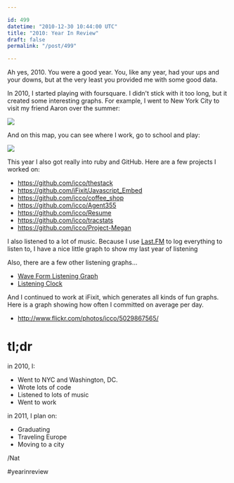 ```yaml
---

id: 499
datetime: "2010-12-30 10:44:00 UTC"
title: "2010: Year In Review"
draft: false
permalink: "/post/499"

---
```


Ah yes, 2010. You were a good year. You, like any year, had your ups and your downs, but at the very least you provided me with some good data.

In 2010, I started playing with foursquare. I didn't stick with it too long, but it created some interesting graphs. For example, I went to New York City to visit my friend Aaron over the summer:

 ![](https://storage.googleapis.com/icco-cloud/photos/2019/6ed93a3a-30db-47c5-9879-91c4300778b2.png)

And on this map, you can see where I work, go to school and play:

 ![](https://storage.googleapis.com/icco-cloud/photos/2019/9e86690d-e4fd-467d-8d1c-82a5319fba72.png)

This year I also got really into ruby and GitHub. Here are a few projects I worked on:

* https://github.com/icco/thestack
* https://github.com/iFixit/Javascript_Embed
* https://github.com/icco/coffee_shop
* https://github.com/icco/Agent355
* https://github.com/icco/Resume
* https://github.com/icco/tracstats
* https://github.com/icco/Project-Megan

I also listened to a lot of music. Because I use [Last.FM](http://last.fm) to log everything to listen to, I have a nice little graph to show my last year of listening

Also, there are a few other listening graphs...

* [Wave Form Listening Graph](/images/2010/12/lastfm2010.pdf)
* [Listening Clock](/images/2010/12/ListeningClock-Last.fmPlayground_1293132524380.png)

And I continued to work at iFixit, which generates all kinds of fun graphs. Here is a graph showing how often I committed on average per day.

* http://www.flickr.com/photos/icco/5029867565/

# tl;dr

in 2010, I:

* Went to NYC and Washington, DC.
* Wrote lots of code
* Listened to lots of music
* Went to work

in 2011, I plan on:

* Graduating
* Traveling Europe
* Moving to a city

/Nat

\#yearinreview
